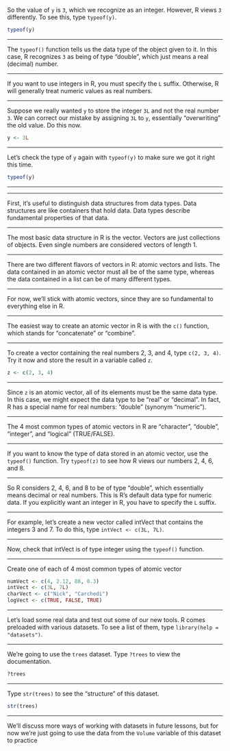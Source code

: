 
So the value of `y` is `3`, which we recognize as an integer. However, R views `3` differently. To see this, type `typeof(y)`.

```r
typeof(y)
```

---

The `typeof()` function tells us the data type of the object given to it. In this case, R recognizes `3` as being of type "double", which just means a real (decimal) number.

---

If you want to use integers in R, you must specify the `L` suffix. Otherwise, R will generally treat numeric values as real numbers.

---

Suppose we really wanted `y` to store the integer `3L` and not the real number `3`. We can correct our mistake by assigning `3L` to `y`, essentially "overwriting" the old value. Do this now.

```r
y <- 3L
```

---

Let's check the type of `y` again with `typeof(y)` to make sure we got it right this time.

```r
typeof(y)
```

---







---

First, it's useful to distinguish data structures from data types. Data structures are like containers that hold data. Data types describe fundamental properties of that data.

---

The most basic data structure in R is the vector. Vectors are just collections of objects. Even single numbers are considered vectors of length 1.

---

There are two different flavors of vectors in R: atomic vectors and lists. The data contained in an atomic vector must all be of the same type, whereas the data contained in a list can be of many different types.

---

For now, we'll stick with atomic vectors, since they are so fundamental to everything else in R.

---

The easiest way to create an atomic vector in R is with the `c()` function, which stands for "concatenate" or "combine".

---

To create a vector containing the real numbers 2, 3, and 4, type `c(2, 3, 4)`. Try it now and store the result in a variable called `z`.

```r
z <- c(2, 3, 4)
```

---

Since `z` is an atomic vector, all of its elements must be the same data type. In this case, we might expect the data type to be "real" or "decimal". In fact, R has a special name for real numbers: "double" (synonym "numeric").

---

The 4 most common types of atomic vectors in R are "character", "double", "integer", and "logical" (TRUE/FALSE).

---

If you want to know the type of data stored in an atomic vector, use the `typeof()` function. Try `typeof(z)` to see how R views our numbers 2, 4, 6, and 8.

---

So R considers 2, 4, 6, and 8 to be of type "double", which essentially means decimal or real numbers. This is R's default data type for numeric data. If you explicitly want an integer in R, you have to specify the `L` suffix.

---

For example, let's create a new vector called intVect that contains the integers 3 and 7. To do this, type `intVect <- c(3L, 7L)`.

---

Now, check that intVect is of type integer using the `typeof()` function.

---

Create one of each of 4 most common types of atomic vector

```r
numVect <- c(4, 2.12, 88, 0.3)
intVect <- c(3L, 7L)
charVect <- c("Nick", "Carchedi")
logVect <- c(TRUE, FALSE, TRUE)
```


#########################

---

Let's load some real data and test out some of our new tools. R comes preloaded with various datasets. To see a list of them, type `library(help = "datasets")`.

---

We're going to use the `trees` dataset. Type `?trees` to view the documentation.

```r
?trees
```

---

Type `str(trees)` to see the "structure" of this dataset.

```r
str(trees)
```

---

We'll discuss more ways of working with datasets in future lessons, but for now we're just going to use the data from the `Volume` variable of this dataset to practice 
